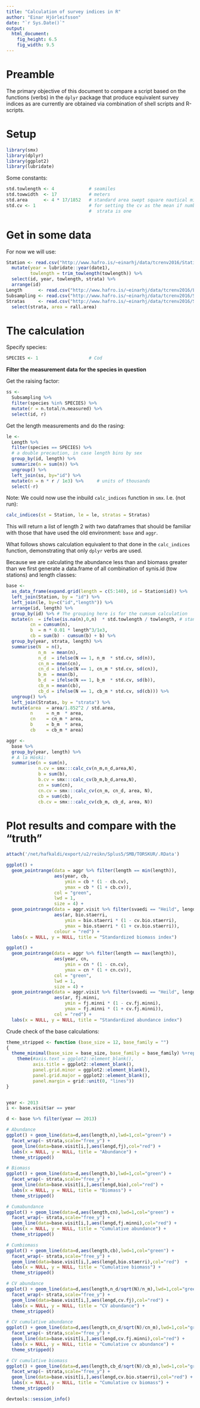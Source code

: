 ```yaml
---
title: "Calculation of survey indices in R"
author: "Einar Hjörleifsson"
date: "`r Sys.Date()`"
output: 
  html_document: 
    fig_height: 6.5
    fig_width: 9.5
---
```


# Preamble

The primary objective of this document to compare a script based on the functions (verbs) in the `dplyr` package that produce equivalent survey indices as are currently are obtained via combination of shell scripts and R-scripts.

# Setup

```r
library(smx)
library(dplyr)
library(ggplot2)
library(lubridate)
```

Some constants:
```r
std.towlength <- 4             # seamiles
std.towwidth  <- 17            # meters
std.area      <- 4 * 17/1852   # standard area swept square nautical miles
std.cv <- 1                    # for setting the cv as the mean if number of tows in a
                               #  strata is one
```

# Get in some data

For now we will use:

```r
Station <- read.csv("http://www.hafro.is/~einarhj/data/tcrenv2016/Station.csv") %>%
  mutate(year = lubridate::year(date1),
         towlength = trim_towlength(towlength)) %>% 
  select(id, year, towlength, strata) %>% 
  arrange(id)
Length      <- read.csv("http://www.hafro.is/~einarhj/data/tcrenv2016/Length.csv")
Subsampling <- read.csv("http://www.hafro.is/~einarhj/data/tcrenv2016/Subsampling.csv")
Stratas     <- read.csv("http://www.hafro.is/~einarhj/data/tcrenv2016/Stratas.csv") %>% 
  select(strata, area = rall.area)
```

# The calculation

Specify species:
```r
SPECIES <- 1                   # Cod
```

__Filter the measurement data for the species in question__

Get the raising factor:
```r
ss <-
  Subsampling %>% 
  filter(species %in% SPECIES) %>%
  mutate(r = n.total/n.measured) %>% 
  select(id, r)
```

Get the length measurements and do the rasing:
```r
le <- 
  Length %>% 
  filter(species == SPECIES) %>%
  # a double precaution, in case length bins by sex
  group_by(id, length) %>%
  summarize(n = sum(n)) %>% 
  ungroup() %>% 
  left_join(ss, by="id") %>%
  mutate(n = n * r / 1e3) %>%     # units of thousands
  select(-r)
```

Note: We could now use the inbuild `calc_indices` function in `smx`. I.e. (not run):
```r
calc_indices(st = Station, le = le, stratas = Stratas)
```

This will return a list of length 2 with two dataframes that should be familiar with those that have used the old environment: `base` and `aggr`.

What follows shows calculation equivalent to that done in the `calc_indices` function, demonstrating that only `dplyr` verbs are used.

Because we are calculating the abundance less than and biomass greater than we first generate a data.frame of all combination of synis.id (tow stations) and length classes:

```r
base <- 
  as_data_frame(expand.grid(length = c(5:140), id = Station$id)) %>% 
  left_join(Station, by = "id") %>%
  left_join(le, by=c("id","length")) %>% 
  arrange(id, length) %>% 
  group_by(id) %>% # The grouping here is for the cumsum calculation
  mutate(n  = ifelse(is.na(n),0,n)  * std.towlength / towlength, # standardized to per 4 miles
         cn = cumsum(n),
         b  = n * 0.01 * length^3/1e3,
         cb = sum(b) - cumsum(b) + b) %>%
  group_by(year, strata, length) %>%
  summarise(N  = n(),
            n_m  = mean(n),
            n_d  = ifelse(N == 1, n_m  * std.cv, sd(n)),
            cn_m = mean(cn),
            cn_d = ifelse(N == 1, cn_m * std.cv, sd(cn)),
            b_m  = mean(b),
            b_d  = ifelse(N == 1, b_m  * std.cv, sd(b)),
            cb_m = mean(cb),
            cb_d = ifelse(N == 1, cb_m * std.cv, sd(cb))) %>% 
  ungroup() %>% 
  left_join(Stratas, by = "strata") %>%
  mutate(area  = area/1.852^2 / std.area,
         n     = n_m  * area,
         cn    = cn_m * area,
         b     = b_m  * area,
         cb    = cb_m * area)
```

```r
aggr <- 
  base %>% 
  group_by(year, length) %>% 
  # A la Höski:
  summarise(n = sum(n),
            n.cv = smx:::calc_cv(n_m,n_d,area,N),
            b = sum(b),
            b.cv = smx:::calc_cv(b_m,b_d,area,N),
            cn = sum(cn),
            cn.cv = smx:::calc_cv(cn_m, cn_d, area, N),
            cb = sum(cb),
            cb.cv = smx:::calc_cv(cb_m, cb_d, area, N))
```

# Plot results and compare with the "truth"

```r
attach('/net/hafkaldi/export/u2/reikn/Splus5/SMB/TORSKUR/.RData')
```

```r
ggplot() +
  geom_pointrange(data = aggr %>% filter(length == min(length)),
                  aes(year, cb, 
                      ymin = cb * (1 - cb.cv), 
                      ymax = cb * (1 + cb.cv)),
                  col = "green",
                  lwd = 1,
                  size = 4) +
  geom_pointrange(data = aggr.visit %>% filter(svaedi == "Heild", lengd == min(lengd)),
                  aes(ar, bio.staerri, 
                      ymin = bio.staerri * (1 - cv.bio.staerri),
                      ymax = bio.staerri * (1 + cv.bio.staerri)),
                  colour = "red") +
  labs(x = NULL, y = NULL, title = "Standardized biomass index")
```

```r
ggplot() +
  geom_pointrange(data = aggr %>% filter(length == max(length)),
                  aes(year, cn, 
                      ymin = cn * (1 - cn.cv), 
                      ymax = cn * (1 + cn.cv)),
                  col = "green",
                  lwd = 1,
                  size = 4) +
  geom_pointrange(data = aggr.visit %>% filter(svaedi == "Heild", lengd == max(lengd)),
                  aes(ar, fj.minni, 
                      ymin = fj.minni * (1 - cv.fj.minni),
                      ymax = fj.minni * (1 + cv.fj.minni)),
                  col = "red") +
  labs(x = NULL, y = NULL, title = "Standardized abundance index")
```

Crude check of the base calculations:

```r
theme_stripped <- function (base_size = 12, base_family = "") 
{
  theme_minimal(base_size = base_size, base_family = base_family) %+replace% 
    theme(#axis.text = ggplot2::element_blank(),
          axis.title = ggplot2::element_blank(),
          panel.grid.minor = ggplot2::element_blank(),
          panel.grid.major = ggplot2::element_blank(),
          panel.margin = grid::unit(0, "lines"))
}


year <- 2013
i <- base.visit$ar == year

d <- base %>% filter(year == 2013)

# Abundance
ggplot() + geom_line(data=d,aes(length,n),lwd=1,col="green") +
  facet_wrap(~ strata,scale="free_y") +
  geom_line(data=base.visit[i,],aes(lengd,fj),col="red") +
  labs(x = NULL, y = NULL, title = "Abundance") +
  theme_stripped()

# Biomass
ggplot() + geom_line(data=d,aes(length,b),lwd=1,col="green") +
  facet_wrap(~ strata,scale="free_y") +
  geom_line(data=base.visit[i,],aes(lengd,bio),col="red") +
  labs(x = NULL, y = NULL, title = "Biomass") +
  theme_stripped()

# Cumabundance
ggplot() + geom_line(data=d,aes(length,cn),lwd=1,col="green") +
  facet_wrap(~ strata,scale="free_y") +
  geom_line(data=base.visit[i,],aes(lengd,fj.minni),col="red") +
  labs(x = NULL, y = NULL, title = "Cumulative abundance") +
  theme_stripped()

# Cumbiomass
ggplot() + geom_line(data=d,aes(length,cb),lwd=1,col="green") +
  facet_wrap(~ strata,scale="free_y") +
  geom_line(data=base.visit[i,],aes(lengd,bio.staerri),col="red")  +
  labs(x = NULL, y = NULL, title = "Cumulative biomass") +
  theme_stripped()

# CV abundance
ggplot() + geom_line(data=d,aes(length,n_d/sqrt(N)/n_m),lwd=1,col="green") +
  facet_wrap(~ strata,scale="free_y") +
  geom_line(data=base.visit[i,],aes(lengd,cv.fj),col="red") +
  labs(x = NULL, y = NULL, title = "CV abundance") +
  theme_stripped()

# CV cumulative abundance
ggplot() + geom_line(data=d,aes(length,cn_d/sqrt(N)/cn_m),lwd=1,col="green") +
  facet_wrap(~ strata,scale="free_y") +
  geom_line(data=base.visit[i,],aes(lengd,cv.fj.minni),col="red") +
  labs(x = NULL, y = NULL, title = "Cumulative cv abundance") +
  theme_stripped()

# CV cumulative biomass
ggplot() + geom_line(data=d,aes(length,cb_d/sqrt(N)/cb_m),lwd=1,col="green") +
  facet_wrap(~ strata,scale="free_y") +
  geom_line(data=base.visit[i,],aes(lengd,cv.bio.staerri),col="red") +
  labs(x = NULL, y = NULL, title = "Cumulative cv biomass") +
  theme_stripped()
```

```r
devtools::session_info()
```
  
